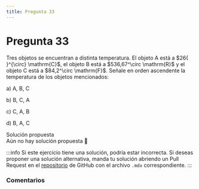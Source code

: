 ```yaml
---
title: Pregunta 33
---
```



# Pregunta 33

<div className="exercise">
Tres objetos se encuentran a distinta temperatura. El objeto A está a $26{ }^{\circ} \mathrm{C}$, el objeto B está a $536,67^\circ \mathrm{R}$ y el objeto C está a $84,2^\circ \mathrm{F}$. Señale en orden ascendente la temperatura de los objetos mencionados:

a) A, B, C

b) B, C, A

c) C, A, B

d) B, A, C
</div>

<MDXDetails>
<summary>Solución propuesta</summary>

<div className="exercise">
Aún no hay solución propuesta 🥲
</div>

:::info
Si este ejercicio tiene una solución, podría estar incorrecta. Si deseas proponer una solución alternativa, manda tu solución abriendo
un Pull Request en el [repositorio](https://github.com/crow-rojas/apuntes-fundamentals/pulls) de GitHub con el archivo
`.mdx` correspondiente.
:::

</MDXDetails>

### Comentarios

<Disqus
  url="https://crow-rojas.github.io/apuntes-fundamentals/docs/science/thermodynamics/exercises/2017-1/p33"
  identifier="docs/science/thermodynamics/exercises/2017-1/p33"
  title="2017-1 Termodinámica - Pregunta 33"
/>
